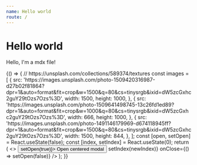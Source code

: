 ```yaml
---
name: Hello world
route: /
---
```



# Hello world

Hello, I'm a mdx file!

<Playground>
  {() => {
    // https://unsplash.com/collections/589374/textures
    const images = [
      {
        src:
          'https://images.unsplash.com/photo-1509420316987-d27b02f81864?dpr=1&auto=format&fit=crop&w=1500&q=80&cs=tinysrgb&ixid=dW5zcGxhc2guY29tOzs7Ozs%3D',
        width: 1500,
        height: 1000,
      },
      {
        src:
          'https://images.unsplash.com/photo-1509641498745-13c26fd1ed89?dpr=1&auto=format&fit=crop&w=1000&q=80&cs=tinysrgb&ixid=dW5zcGxhc2guY29tOzs7Ozs%3D',
        width: 666,
        height: 1000,
      },
      {
        src:
          'https://images.unsplash.com/photo-1491146179969-d674118945ff?dpr=1&auto=format&fit=crop&w=1500&q=80&cs=tinysrgb&ixid=dW5zcGxhc2guY29tOzs7Ozs%3D',
        width: 1500,
        height: 844,
      },
    ];
    const [open, setOpen] = React.useState(false);
    const [index, setIndex] = React.useState(0);
    return (
      <>
        <button className="button" onClick={() => setOpen(true)}>
          Open centered modal
        </button>
        <GooglePhoto
          open={open}
          src={images}
          srcIndex={index}
          onChangeIndex={(newIndex) => setIndex(newIndex)}
          onClose={() => setOpen(false)}
        />
      </>
    );
  }}
</Playground>
